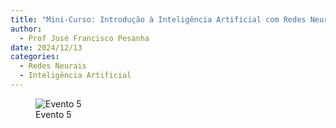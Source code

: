 ```yaml
---
title: "Mini-Curso: Introdução à Inteligência Artificial com Redes Neurais Artificiais Parte 2"
author:
  - Prof José Francisco Pesanha
date: 2024/12/13
categories: 
  - Redes Neurais
  - Inteligência Artificial
---
```


![Evento 5](images/Evento 13-12-24.png)
